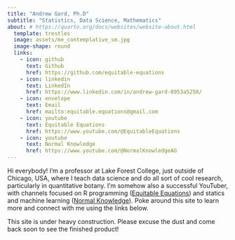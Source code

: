 ```yaml
---
title: "Andrew Gard, Ph.D"
subtitle: "Statistics, Data Science, Mathematics"
about: # https://quarto.org/docs/websites/website-about.html
  template: trestles
  image: assets/me_contemplative_sm.jpg
  image-shape: round
  links:
    - icon: github
      text: Github
      href: https://github.com/equitable-equations
    - icon: linkedin
      text: LinkedIn
      href: https://www.linkedin.com/in/andrew-gard-0953a5258/
    - icon: envelope
      text: Email
      href: mailto:equitable.equations@gmail.com
    - icon: youtube
      text: Equitable Equations
      href: https://www.youtube.com/@EquitableEquations 
    - icon: youtube
      text: Normal Knowledge
      href: https://www.youtube.com/@NormalKnowledgeAG
---
```


Hi everybody! I'm a professor at Lake Forest College, just outside of Chicago, USA, where I teach data science and do all sort of cool research, particularly in quantitative botany. I'm somehow also a successful YouTuber, with channels focused on R programming ([Equitable Equations](ee.qmd)) and statics and machine learning ([Normal Knowledge](nk.qmd)). Poke around this site to learn more and connect with me using the links below.

This site is under heavy construction. Please excuse the dust and come back soon to see the finished product!



